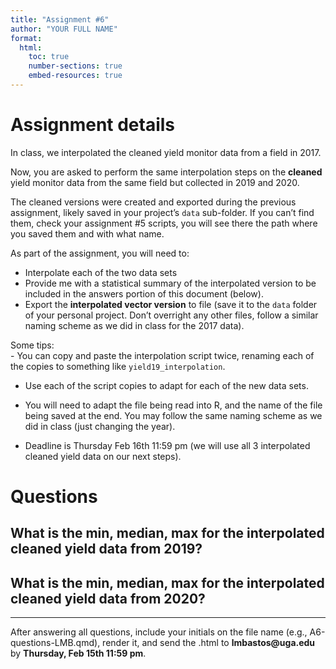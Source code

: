 ```yaml
---
title: "Assignment #6"
author: "YOUR FULL NAME"
format:
  html:
    toc: true
    number-sections: true
    embed-resources: true
---
```


# Assignment details  
In class, we interpolated the cleaned yield monitor data from a field in 2017.  

Now, you are asked to perform the same interpolation steps on the **cleaned** yield monitor data from the same field but collected in 2019 and 2020.  

The cleaned versions were created and exported during the previous assignment, likely saved in your project's `data` sub-folder.  If you can't find them, check your assignment #5 scripts, you will see there the path where you saved them and with what name.    

As part of the assignment, you will need to:  

- Interpolate each of the two data sets  
- Provide me with a statistical summary of the interpolated version to be included in the answers portion of this document (below).    
- Export the **interpolated vector version** to file (save it to the `data` folder of your personal project. Don't overright any other files, follow a similar naming scheme as we did in class for the 2017 data).      

Some tips:  
- You can copy and paste the interpolation script twice, renaming each of the copies to something like `yield19_interpolation`.  

- Use each of the script copies to adapt for each of the new data sets.  

- You will need to adapt the file being read into R, and the name of the file being saved at the end. You may follow the same naming scheme as we did in class (just changing the year).   

- Deadline is Thursday Feb 16th 11:59 pm (we will use all 3 interpolated cleaned yield data on our next steps). 

# Questions  

## What is the min, median, max for the **interpolated** cleaned yield data from 2019?  



## What is the min, median, max for the **interpolated** cleaned yield data from 2020?  
 

---

After answering all questions, include your initials on the file name (e.g., A6-questions-LMB.qmd), render it, and send the .html to **lmbastos@uga.edu** by **Thursday, Feb 15th 11:59 pm**.  
